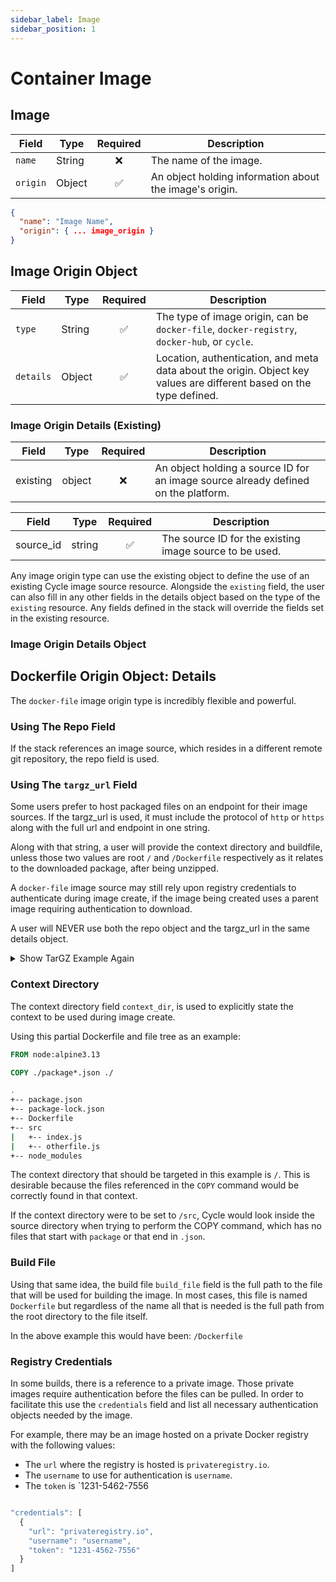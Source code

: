 ```yaml
---
sidebar_label: Image
sidebar_position: 1
---
```



# Container Image

## Image

| Field    | Type   | Required | Description                                             |
| -------- | ------ | :------: | ------------------------------------------------------- |
| `name`   | String |    ❌    | The name of the image.                                  |
| `origin` | Object |    ✅    | An object holding information about the image's origin. |

```json
{
  "name": "Image Name",
  "origin": { ... image_origin }
}
```

## Image Origin Object

| Field     | Type   | Required | Description                                                                                                          |
| --------- | ------ | :------: | -------------------------------------------------------------------------------------------------------------------- |
| `type`    | String |    ✅    | The type of image origin, can be `docker-file`, `docker-registry`, `docker-hub`, or `cycle`.                         |
| `details` | Object |    ✅    | Location, authentication, and meta data about the origin. Object key values are different based on the type defined. |

### Image Origin Details (Existing)

| Field    | Type   | Required | Description                                                                        |
| -------- | ------ | :------: | ---------------------------------------------------------------------------------- |
| existing | object |    ❌    | An object holding a source ID for an image source already defined on the platform. |

| Field     | Type   | Required | Description                                             |
| --------- | ------ | :------: | ------------------------------------------------------- |
| source_id | string |    ✅    | The source ID for the existing image source to be used. |

Any image origin type can use the existing object to define the use of an existing Cycle image source resource. Alongside the `existing` field, the user can also fill in any other fields in the details object based on the type of the `existing` resource. Any fields defined in the stack will override the fields set in the existing resource.

### Image Origin Details Object

<ImageOriginDetails />

## Dockerfile Origin Object: Details

The `docker-file` image origin type is incredibly flexible and powerful.

<RepoTable />

<DetailsExamples />

### Using The Repo Field

If the stack references an image source, which resides in a different remote git repository, the repo field is used.

<RemoteRepo />

### Using The `targz_url` Field

Some users prefer to host packaged files on an endpoint for their image sources. If the targz_url is used, it must include the protocol of `http` or `https` along with the full url and endpoint in one string.

Along with that string, a user will provide the context directory and buildfile, unless those two values are root `/` and `/Dockerfile` respectively as it relates to the downloaded package, after being unzipped.

A `docker-file` image source may still rely upon registry credentials to authenticate during image create, if the image being created uses a parent image requiring authentication to download.

A user will NEVER use both the repo object and the targz_url in the same details object.

<details>
    <summary>Show TarGZ Example Again</summary>

```json
{
  "type": "docker-file",
  "details": {
    "targz_url": "https://yoururl.com/endpoint",
    "context_dir": "/target/directory",
    "build_file": "/target/directory/Dockerfile",
    "credentials": [
      {
        "url": "privateregistry.io",
        "username": "username",
        "token": "1231-4562-7556"
      },
      {
        "url": "privateregistry2.io",
        "username": "username2",
        "token": "1231-3362-7556"
      }
    ]
  }
}
```

</details>

### Context Directory

The context directory field `context_dir`, is used to explicitly state the context to be used during image create.

Using this partial Dockerfile and file tree as an example:

```Dockerfile
FROM node:alpine3.13

COPY ./package*.json ./
```

```bash
.
+-- package.json
+-- package-lock.json
+-- Dockerfile
+-- src
|   +-- index.js
|   +-- otherfile.js
+-- node_modules
```

The context directory that should be targeted in this example is `/`. This is desirable because the files referenced in the `COPY` command would be correctly found in that context.

If the context directory were to be set to `/src`, Cycle would look inside the source directory when trying to perform the COPY command, which has no files that start with `package` or that end in `.json`.

### Build File

Using that same idea, the build file `build_file` field is the full path to the file that will be used for building the image. In most cases, this file is named `Dockerfile` but regardless of the name all that is needed is the full path from the root directory to the file itself.

In the above example this would have been: `/Dockerfile`

### Registry Credentials

In some builds, there is a reference to a private image. Those private images require authentication before the files can be pulled. In order to facilitate this use the `credentials` field and list all necessary authentication objects needed by the image.

For example, there may be an image hosted on a private Docker registry with the following values:

- The `url` where the registry is hosted is `privateregistry.io`.
- The `username` to use for authentication is `username`.
- The `token` is `1231-5462-7556

```jsx

"credentials": [
  {
    "url": "privateregistry.io",
    "username": "username",
    "token": "1231-4562-7556"
  }
]

```
